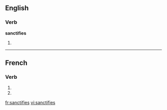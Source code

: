 {{also|sanctifiés}}
==English==

===Verb===
'''sanctifies'''

# {{third-person singular of|[[sanctify]]}}

----

==French==

===Verb===
{{fr-verb-form}}

# {{conjugation of|sanctifier||2|s|pres|ind|lang=fr}}
# {{conjugation of|sanctifier||2|s|pres|sub|lang=fr}}


[[fr:sanctifies]]
[[vi:sanctifies]]